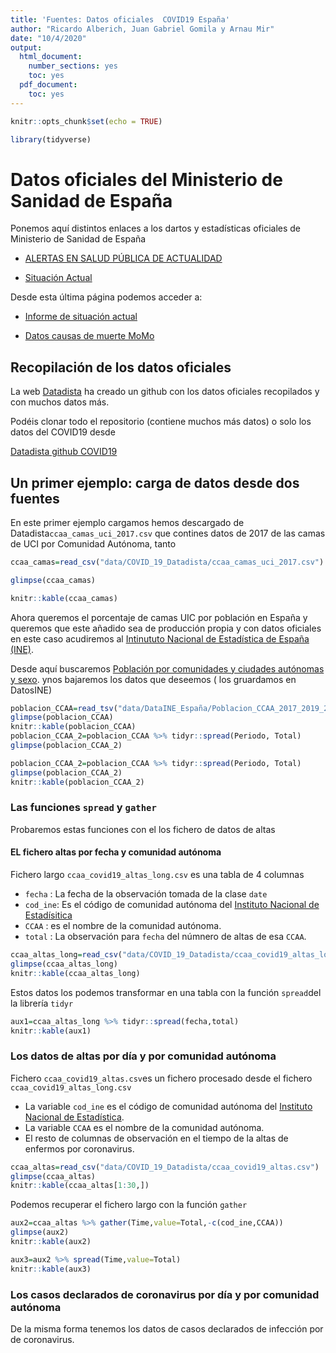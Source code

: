 ```yaml
---
title: 'Fuentes: Datos oficiales  COVID19 España'
author: "Ricardo Alberich, Juan Gabriel Gomila y Arnau Mir"
date: "10/4/2020"
output:
  html_document:
    number_sections: yes
    toc: yes
  pdf_document:
    toc: yes
---
```


```r
knitr::opts_chunk$set(echo = TRUE)

library(tidyverse)
```



# Datos oficiales del Ministerio de Sanidad de España


Ponemos aquí distintos enlaces a los dartos  y estadísticas  oficiales de Ministerio de Sanidad de España

* [ALERTAS EN SALUD PÚBLICA DE ACTUALIDAD](https://www.mscbs.gob.es/profesionales/saludPublica/ccayes/alertasActual/alertActu.htm)

* [Situación Actual](https://www.mscbs.gob.es/profesionales/saludPublica/ccayes/alertasActual/nCov-China/home.htm)

Desde esta última  página podemos acceder a:

* [Informe de situación actual](https://covid19.isciii.es/)

* [Datos causas de muerte MoMo](https://www.isciii.es/QueHacemos/Servicios/VigilanciaSaludPublicaRENAVE/EnfermedadesTransmisibles/MoMo/Paginas/Informes-MoMo-2020.aspx)





##  Recopilación de los datos oficiales


 La web [Datadista](https://datadista.com/) ha creado  un github con los datos oficiales recopilados y con muchos datos más.
 
 Podéis clonar todo  el repositorio (contiene muchos más datos)  o  solo los datos del COVID19 desde
 
 [Datadista github COVID19](https://github.com/datadista)
 
 
 
## Un primer ejemplo: carga de datos desde dos fuentes 


En este primer ejemplo cargamos hemos descargado  de Datadista`ccaa_camas_uci_2017.csv` que contines datos de 2017 de las camas de UCI por Comunidad Autónoma, tanto 


```r
ccaa_camas=read_csv("data/COVID_19_Datadista/ccaa_camas_uci_2017.csv")
```

```r
glimpse(ccaa_camas)
```

```r
knitr::kable(ccaa_camas)
```


Ahora queremos el porcentaje de camas UIC por población en España y queremos que este añadido sea de producción propia y con datos oficiales en este caso acudiremos al [Intinututo Nacional de Estadística de España (INE)](ine.es). 

Desde aquí buscaremos [Población por comunidades y ciudades autónomas y sexo](https://www.ine.es/jaxiT3/Tabla.htm?t=2853).  ynos bajaremos los datos que deseemos ( los  gruardamos en DatosINE)

```r
poblacion_CCAA=read_tsv("data/DataINE_España/Poblacion_CCAA_2017_2019_2853.csv")
glimpse(poblacion_CCAA)
knitr::kable(poblacion_CCAA)
poblacion_CCAA_2=poblacion_CCAA %>% tidyr::spread(Periodo, Total)
glimpse(poblacion_CCAA_2)

```


```r
poblacion_CCAA_2=poblacion_CCAA %>% tidyr::spread(Periodo, Total)
glimpse(poblacion_CCAA_2)
knitr::kable(poblacion_CCAA_2)

```


### Las funciones `spread`  y `gather`


Probaremos estas funciones con el los fichero de datos de altas


#### EL fichero  altas  por fecha y comunidad autónoma 


Fichero largo `ccaa_covid19_altas_long.csv` es una tabla de   4  columnas 

* `fecha`  :  La fecha de la observación tomada  de la clase `date`
* `cod_ine`:  Es el código de comunidad autónoma del [Instituto  Nacional de Estadísitica](https://www.ine.es/daco/daco42/codmun/cod_ccaa.htm)
* `CCAA`   :  es el nombre de la comunidad autónoma.
* `total`  :  La observación para `fecha` del númnero  de altas de esa `CCAA`. 

```r
ccaa_altas_long=read_csv("data/COVID_19_Datadista/ccaa_covid19_altas_long.csv")
glimpse(ccaa_altas_long)
knitr::kable(ccaa_altas_long)
```





Estos datos los podemos transformar en una tabla con la función `spread`del la librería `tidyr`


```r
aux1=ccaa_altas_long %>% tidyr::spread(fecha,total)
knitr::kable(aux1)
```






### Los datos de altas por día y por  comunidad autónoma



Fichero `ccaa_covid19_altas.csv`es un fichero procesado desde el fichero `ccaa_covid19_altas_long.csv`


* La variable  `cod_ine` es el código de comunidad autónoma del [Instituto  Nacional de Estadística](https://www.ine.es/daco/daco42/codmun/cod_ccaa.htm).
* La variable  `CCAA`  es el nombre de la comunidad autónoma.
* El resto de columnas de observación en el tiempo de  la altas de enfermos por coronavirus.


```r
ccaa_altas=read_csv("data/COVID_19_Datadista/ccaa_covid19_altas.csv")
glimpse(ccaa_altas)
knitr::kable(ccaa_altas[1:30,])
```



Podemos recuperar el fichero largo con la función  `gather`



```r
aux2=ccaa_altas %>% gather(Time,value=Total,-c(cod_ine,CCAA))
glimpse(aux2)
knitr::kable(aux2)
```


```r
aux3=aux2 %>% spread(Time,value=Total)
knitr::kable(aux3)
```



### Los casos declarados de  coronavirus por día y por  comunidad autónoma

De la misma forma tenemos los datos  de casos declarados de infección por de coronavirus.

